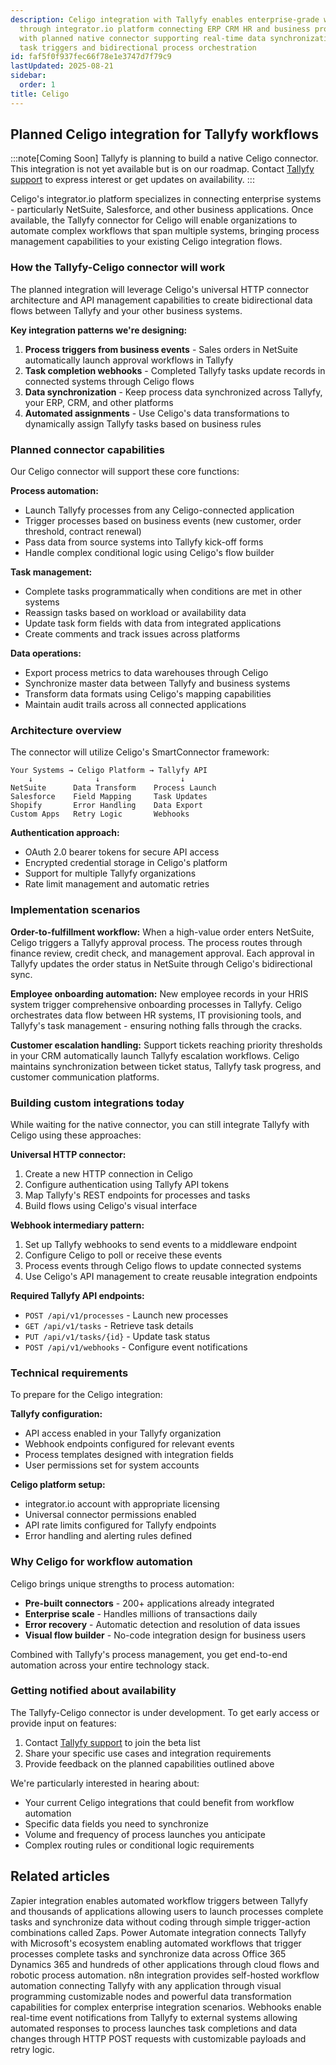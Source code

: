 ```yaml
---
description: Celigo integration with Tallyfy enables enterprise-grade workflow automation
  through integrator.io platform connecting ERP CRM HR and business process systems
  with planned native connector supporting real-time data synchronization automated
  task triggers and bidirectional process orchestration
id: faf5f0f937fec66f78e1e3747d7f79c9
lastUpdated: 2025-08-21
sidebar:
  order: 1
title: Celigo
---
```



## Planned Celigo integration for Tallyfy workflows

:::note[Coming Soon]
Tallyfy is planning to build a native Celigo connector. This integration is not yet available but is on our roadmap. Contact [Tallyfy support](/products/pro/miscellaneous/support/how-can-i-contact-tallyfys-support-team/) to express interest or get updates on availability.
:::

Celigo's integrator.io platform specializes in connecting enterprise systems - particularly NetSuite, Salesforce, and other business applications. Once available, the Tallyfy connector for Celigo will enable organizations to automate complex workflows that span multiple systems, bringing process management capabilities to your existing Celigo integration flows.

### How the Tallyfy-Celigo connector will work

The planned integration will leverage Celigo's universal HTTP connector architecture and API management capabilities to create bidirectional data flows between Tallyfy and your other business systems.

**Key integration patterns we're designing:**

1. **Process triggers from business events** - Sales orders in NetSuite automatically launch approval workflows in Tallyfy
2. **Task completion webhooks** - Completed Tallyfy tasks update records in connected systems through Celigo flows
3. **Data synchronization** - Keep process data synchronized across Tallyfy, your ERP, CRM, and other platforms
4. **Automated assignments** - Use Celigo's data transformations to dynamically assign Tallyfy tasks based on business rules

### Planned connector capabilities

Our Celigo connector will support these core functions:

**Process automation:**
- Launch Tallyfy processes from any Celigo-connected application
- Trigger processes based on business events (new customer, order threshold, contract renewal)
- Pass data from source systems into Tallyfy kick-off forms
- Handle complex conditional logic using Celigo's flow builder

**Task management:**
- Complete tasks programmatically when conditions are met in other systems
- Reassign tasks based on workload or availability data
- Update task form fields with data from integrated applications
- Create comments and track issues across platforms

**Data operations:**
- Export process metrics to data warehouses through Celigo
- Synchronize master data between Tallyfy and business systems
- Transform data formats using Celigo's mapping capabilities
- Maintain audit trails across all connected applications

### Architecture overview

The connector will utilize Celigo's SmartConnector framework:

```
Your Systems → Celigo Platform → Tallyfy API
    ↓              ↓                  ↓
NetSuite      Data Transform    Process Launch
Salesforce    Field Mapping     Task Updates
Shopify       Error Handling    Data Export
Custom Apps   Retry Logic       Webhooks
```

**Authentication approach:**
- OAuth 2.0 bearer tokens for secure API access
- Encrypted credential storage in Celigo's platform
- Support for multiple Tallyfy organizations
- Rate limit management and automatic retries

### Implementation scenarios

**Order-to-fulfillment workflow:**
When a high-value order enters NetSuite, Celigo triggers a Tallyfy approval process. The process routes through finance review, credit check, and management approval. Each approval in Tallyfy updates the order status in NetSuite through Celigo's bidirectional sync.

**Employee onboarding automation:**
New employee records in your HRIS system trigger comprehensive onboarding processes in Tallyfy. Celigo orchestrates data flow between HR systems, IT provisioning tools, and Tallyfy's task management - ensuring nothing falls through the cracks.

**Customer escalation handling:**
Support tickets reaching priority thresholds in your CRM automatically launch Tallyfy escalation workflows. Celigo maintains synchronization between ticket status, Tallyfy task progress, and customer communication platforms.

### Building custom integrations today

While waiting for the native connector, you can still integrate Tallyfy with Celigo using these approaches:

**Universal HTTP connector:**
1. Create a new HTTP connection in Celigo
2. Configure authentication using Tallyfy API tokens
3. Map Tallyfy's REST endpoints for processes and tasks
4. Build flows using Celigo's visual interface

**Webhook intermediary pattern:**
1. Set up Tallyfy webhooks to send events to a middleware endpoint
2. Configure Celigo to poll or receive these events
3. Process events through Celigo flows to update connected systems
4. Use Celigo's API management to create reusable integration endpoints

**Required Tallyfy API endpoints:**
- `POST /api/v1/processes` - Launch new processes
- `GET /api/v1/tasks` - Retrieve task details
- `PUT /api/v1/tasks/{id}` - Update task status
- `POST /api/v1/webhooks` - Configure event notifications

### Technical requirements

To prepare for the Celigo integration:

**Tallyfy configuration:**
- API access enabled in your Tallyfy organization
- Webhook endpoints configured for relevant events
- Process templates designed with integration fields
- User permissions set for system accounts

**Celigo platform setup:**
- integrator.io account with appropriate licensing
- Universal connector permissions enabled
- API rate limits configured for Tallyfy endpoints
- Error handling and alerting rules defined

### Why Celigo for workflow automation

Celigo brings unique strengths to process automation:

- **Pre-built connectors** - 200+ applications already integrated
- **Enterprise scale** - Handles millions of transactions daily
- **Error recovery** - Automatic detection and resolution of data issues
- **Visual flow builder** - No-code integration design for business users

Combined with Tallyfy's process management, you get end-to-end automation across your entire technology stack.

### Getting notified about availability

The Tallyfy-Celigo connector is under development. To get early access or provide input on features:

1. Contact [Tallyfy support](/products/pro/miscellaneous/support/how-can-i-contact-tallyfys-support-team/) to join the beta list
2. Share your specific use cases and integration requirements
3. Provide feedback on the planned capabilities outlined above

We're particularly interested in hearing about:
- Your current Celigo integrations that could benefit from workflow automation
- Specific data fields you need to synchronize
- Volume and frequency of process launches you anticipate
- Complex routing rules or conditional logic requirements


<PageTree />

## Related articles
<CardGrid>
<LinkTitleCard header="<b>Middleware > Zapier</b>" href="/products/pro/integrations/middleware/zapier/" > Zapier integration enables automated workflow triggers between Tallyfy and thousands of applications allowing users to launch processes complete tasks and synchronize data without coding through simple trigger-action combinations called Zaps. </LinkTitleCard>
<LinkTitleCard header="<b>Middleware > Power Automate</b>" href="/products/pro/integrations/middleware/power-automate/" > Power Automate integration connects Tallyfy with Microsoft's ecosystem enabling automated workflows that trigger processes complete tasks and synchronize data across Office 365 Dynamics 365 and hundreds of other applications through cloud flows and robotic process automation. </LinkTitleCard>
<LinkTitleCard header="<b>Middleware > n8n</b>" href="/products/pro/integrations/middleware/n8n/" > n8n integration provides self-hosted workflow automation connecting Tallyfy with any application through visual programming customizable nodes and powerful data transformation capabilities for complex enterprise integration scenarios. </LinkTitleCard>
<LinkTitleCard header="<b>Integrations > Webhooks</b>" href="/products/pro/integrations/webhooks/" > Webhooks enable real-time event notifications from Tallyfy to external systems allowing automated responses to process launches task completions and data changes through HTTP POST requests with customizable payloads and retry logic. </LinkTitleCard>
</CardGrid>